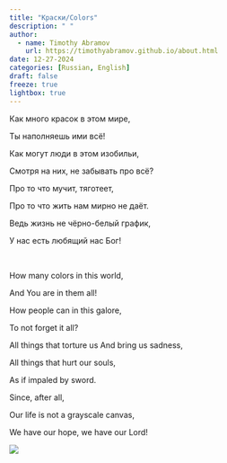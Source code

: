 ```yaml
---
title: "Краски/Colors"
description: " "
author:
  - name: Timothy Abramov
    url: https://timothyabramov.github.io/about.html
date: 12-27-2024
categories: [Russian, English] 
draft: false
freeze: true
lightbox: true
---
```


Как много красок в этом мире, 

Ты наполняешь ими всё! 

Как могут люди в этом изобильи, 

Cмотря на них, не забывать про всё? 

Про то что мучит, тяготеет, 

Про то что жить нам мирно не даёт. 

Ведь жизнь не чёрно-белый график, 

У нас есть любящий нас Бог! 


\

How many colors in this world, 

And You are in them all! 

How people can in this galore, 

To not forget it all? 

All things that torture us And bring us sadness, 

All things that hurt our souls, 

As if impaled by sword. 

Since, after all, 

Our life is not a grayscale canvas, 

We have our hope, we have our Lord!

![](images/1.jpg){group="group1"}

